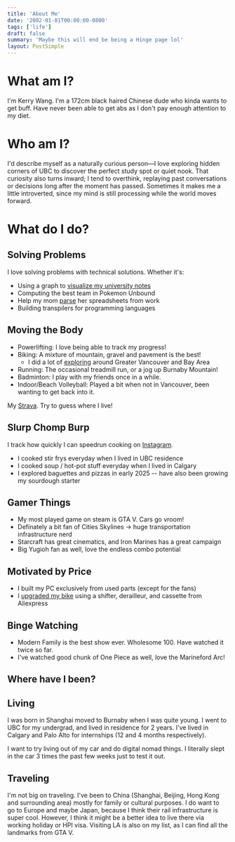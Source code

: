 ```yaml
---
title: 'About Me'
date: '2002-01-01T00:00:00-0800'
tags: ['life']
draft: false
summary: 'Maybe this will end be being a Hinge page lol'
layout: PostSimple
---
```


# What am I?

I'm Kerry Wang. I'm a 172cm black haired Chinese dude who kinda wants to get buff. Have never been able to get abs as I don't pay enough attention to my diet.

# Who am I?

I'd describe myself as a naturally curious person—I love exploring hidden corners of UBC to discover the perfect study spot or quiet nook. That curiosity also turns inward; I tend to overthink, replaying past conversations or decisions long after the moment has passed. Sometimes it makes me a little introverted, since my mind is still processing while the world moves forward.

# What do I do?

## Solving Problems

I love solving problems with technical solutions. Whether it's:
- Using a graph to [visualize my university notes](https://interkonnection.vercel.app/)
- Computing the best team in Pokemon Unbound
- Help my mom [parse](https://worldofkerry.github.io/timesheet/) her spreadsheets from work
- Building transpilers for programming languages

## Moving the Body
- Powerlifting: I love being able to track my progress!
- Biking: A mixture of mountain, gravel and pavement is the best!
    - I did a lot of [exploring](https://www.statshunters.com/share/c1bda21e9aae) around Greater Vancouver and Bay Area
- Running: The occasional treadmill run, or a jog up Burnaby Mountain!
- Badminton: I play with my friends once in a while.
- Indoor/Beach Volleyball: Played a bit when not in Vancouver, been wanting to get back into it.

My [Strava](https://www.strava.com/athletes/66057941). Try to guess where I live!

## Slurp Chomp Burp
I track how quickly I can speedrun cooking on [Instagram](https://www.instagram.com/cookingspeedrun/).
- I cooked stir frys everyday when I lived in UBC residence
- I cooked soup / hot-pot stuff everyday when I lived in Calgary
- I explored baguettes and pizzas in early 2025 -- have also been growing my sourdough starter

## Gamer Things
- My most played game on steam is GTA V. Cars go vroom!
- Definately a bit fan of Cities Skylines -> huge transportation infrastructure nerd
- Starcraft has great cinematics, and Iron Marines has a great campaign
- Big Yugioh fan as well, love the endless combo potential

## Motivated by Price
- I built my PC exclusively from used parts (except for the fans)
- I [upgraded my bike](../life/bike-upgrade.mdx) using a shifter, derailleur, and cassette from Aliexpress

## Binge Watching
- Modern Family is the best show ever. Wholesome 100. Have watched it twice so far.
- I've watched good chunk of One Piece as well, love the Marineford Arc!

## Where have I been?

## Living
I was born in Shanghai moved to Burnaby when I was quite young. I went to UBC for my undergrad, and lived in residence for 2 years. I've lived in Calgary and Palo Alto for internships (12 and 4 months respectively).

I want to try living out of my car and do digital nomad things. I literally slept in the car 3 times the past few weeks just to test it out.

## Traveling
I'm not big on traveling. I've been to China (Shanghai, Beijing, Hong Kong and surrounding area) mostly for family or cultural purposes. I do want to go to Europe and maybe Japan, because I think their rail infrastructure is super cool. However, I think it might be a better idea to live there via working holiday or HPI visa. Visiting LA is also on my list, as I can find all the landmarks from GTA V.
